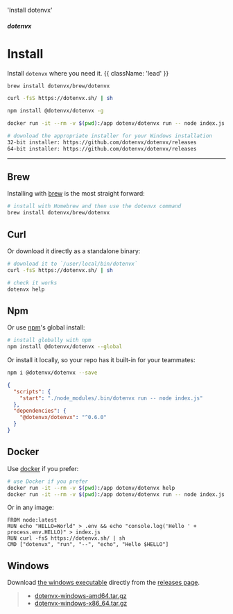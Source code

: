   'Install dotenvx'

##### dotenvx
# Install

Install `dotenvx` where you need it. {{ className: 'lead' }}

<CodeGroup>

```bash {{ title: "Brew" }}
brew install dotenvx/brew/dotenvx
```

```bash {{ title: "Curl" }}
curl -fsS https://dotenvx.sh/ | sh
```

```bash {{ title: "Npm" }}
npm install @dotenvx/dotenvx -g
```

```bash {{ title: "Docker" }}
docker run -it --rm -v $(pwd):/app dotenv/dotenvx run -- node index.js
```

```bash {{ title: "Windows" }}
# download the appropriate installer for your Windows installation
32-bit installer: https://github.com/dotenvx/dotenvx/releases
64-bit installer: https://github.com/dotenvx/dotenvx/releases
```

</CodeGroup>

---

## Brew

Installing with [brew](https://brew.sh) is the most straight forward:

```bash
# install with Homebrew and then use the dotenvx command
brew install dotenvx/brew/dotenvx
```

## Curl

Or download it directly as a standalone binary:

```bash
# download it to `/user/local/bin/dotenvx`
curl -fsS https://dotenvx.sh/ | sh

# check it works
dotenvx help
```

## Npm

Or use [npm](https://www.npmjs.com/package/@dotenvx/dotenvx)'s global install:

```bash
# install globally with npm
npm install @dotenvx/dotenvx --global
```

Or install it locally, so your repo has it built-in for your teammates:

```bash
npm i @dotenvx/dotenvx --save
```
```json
{
  "scripts": {
    "start": "./node_modules/.bin/dotenvx run -- node index.js"
  },
  "dependencies": {
    "@dotenvx/dotenvx": "^0.6.0"
  }
}
```

## Docker

Use [docker](https://hub.docker.com/r/dotenv/dotenvx) if you prefer:

```bash
# use Docker if you prefer
docker run -it --rm -v $(pwd):/app dotenv/dotenvx help
docker run -it --rm -v $(pwd):/app dotenv/dotenvx run -- node index.js
```

Or in any image:

```
FROM node:latest
RUN echo "HELLO=World" > .env && echo "console.log('Hello ' + process.env.HELLO)" > index.js
RUN curl -fsS https://dotenvx.sh/ | sh
CMD ["dotenvx", "run", "--", "echo", "Hello $HELLO"]
```

## Windows

Download [the windows executable](https://github.com/dotenvx/dotenvx/releases) directly from the [releases page](https://github.com/dotenvx/dotenvx/releases).

> * [dotenvx-windows-amd64.tar.gz
](https://github.com/dotenvx/dotenvx/releases)
> * [dotenvx-windows-x86_64.tar.gz
](https://github.com/dotenvx/dotenvx/releases)
